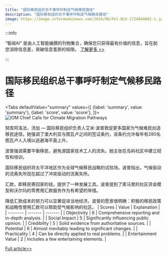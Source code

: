 ```yaml
---
title: "国际移民组织总干事呼吁制定气候移民路径"
description: "国际移民组织总干事呼吁制定气候移民路径"
image: https://image.informedainews.com/2024/08/Pol-DLU-1724844082-1.jpg
---
```



:::info

“智闻AI“ 是由人工智能编撰的刊物集合，确保您只获得最有价值的信息，旨在助您消除信息差，突破信息茧房的局限。  [了解更多 >>](/)

:::

# 国际移民组织总干事呼吁制定气候移民路径


<Tabs
	defaultValue="summary"
	values={[
	{label: 'summary', value: 'summary'},
	{label: 'score', value: 'score'},
]}>
<TabItem value="summary">
<img
  src="https://image.informedainews.com/2024/08/Pol-DLU-1724844082-1.jpg"
  alt="IOM Chief Calls for Climate Migration Pathways"
/>



努库阿洛法，汤加 — 国际移民组织负责人艾米·波普敦促更多国家为气候难民创造移民途径。她强调了澳大利亚与图瓦卢之间的签证条约，该条约允许每年有280名图瓦卢人入境以逃避海平面上升。

波普强调需要平衡移民，避免源国家技术工人的流失。她主张在岛屿社区中建立韧性和培训。

国际移民组织将太平洋地区作为全球气候移民战略的试验场。波普指出，气候驱动的流离失所现在超过了冲突驱动的流离失所。

汇款，即移民寄回家的钱，提供了一种发展工具。波普提到了索马里的社区资金模型和沃尔玛的零费用汇款服务作为有希望的举措。

降低汇款成本的努力可以显著促进当地经济。波普的愿景很明确：积极的移民政策和战略性使用汇款可以帮助受气候影响的社区。
</TabItem>
<TabItem value="score">
	| Scores     | Value   | Explanation |
	| -------- | ------- | ------- |
	| Objectivity  | 6    | Comprehensive reporting and in-depth analysis.    |
	| Social Impact | 5     | Significantly influencing public opinion.    |
	| Credibility    | 5    | Solid evidence from authoritative sources.    |
	| Potential    | 6    | Almost inevitably leading to significant changes.    |
	| Practicality    | 4    | Can be directly applied to real problems.    |
	| Entertainment Value    | 2    | Includes a few entertaining elements.    |
</TabItem>
</Tabs>

[Full article>>](https://asia.nikkei.com/Spotlight/Environment/Climate-Change/Climate-change-is-creating-need-for-migration-pathways-IOM-chief-says)
